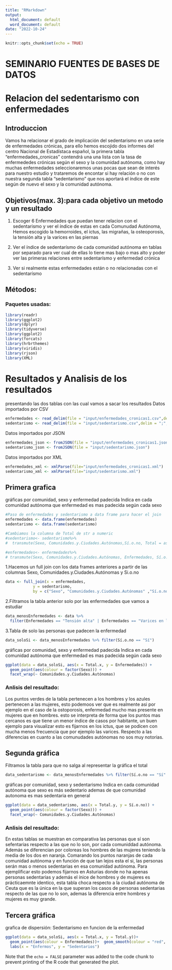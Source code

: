 ```yaml
---
title: "RMarkdown"
output:
  html_document: default
  word_document: default
date: "2022-10-24"
---
```


```r
knitr::opts_chunk$set(echo = TRUE)
```

# SEMINARIO FUENTES DE BASES DE DATOS
# Relacion del sedentarismo con enfermedades

## Introduccion

Vamos ha relacionar el grado de implicación del sedentarismo en una serie de enfermedades crónicas, para ello hemos escojido dos informes del centro Nacional de Estadístaca español, la primera tabla "enfermedades_cronicas" contendrá una una lista con la tasa de enfermededes crónicas según el sexo y la comunidad autónoma, como hay muchas enfermedades seleccionaremos unas pocas que sean de interés para nuestro estudio y trataremos de encontar si hay relación o no con nuestra segunda tabla "sedentarismo" que nos aportará el índice de este según de nuevo el sexo y la comunidad autónoma.


## Objetivos(max. 3):para cada objetivo un metodo y un resultado

1) Escoger 6 Enfermedades que puedan tener relacion con el sedentarismo y ver el índice de estas en cada Comunudad Autónoma, Hemos escogido la hemorroides, el ictus, las
migrañas, la osteoporosis, la tensión alta y la varices en las piernas

2) Ver el índice de sedentarísmo de cada comunidad autónoma en tablas por separado para ver cual de ellas lo tiene mas bajo o mas alto y poder ver las primeras relaciones entre sedentarísmo y enfermedad crónica

3) Ver si realmente estas enfermedades están o no relacionadas con el sedentarísmo


## Métodos:
### Paquetes usadas:
```r
library(readr)
library(ggplot2)
library(dplyr)
library(tidyverse)
library(ggplot2)
library(forcats)
library(hrbrthemes)
library(viridis)
library(rjson)
library(XML)
```



# Resultados y Analisis de los resultados
presentando las dos tablas con las cual vamos a sacar los resultados
Datos importados por CSV

```r
enfermedades <- read_delim(file = "input/enfermedades_cronicas1.csv",delim = ";",show_col_types = FALSE)
sedentarismo <- read_delim(file = "input/sedentarismo.csv",delim = ";",show_col_types = FALSE)

```

Datos importados por JSON
```r
enfermedades_json <- fromJSON(file = "input/enfermedades_cronicas1.json")
sedentarismo_json <- fromJSON(file = "input/sedentarismo.json")
```


Datos importados por XML
```r
enfermedades_xml <- xmlParse(file="input/enfermedades_cronicas1.xml")
sedentarismo_xml <- xmlParse(file="input/sedentarismo.xml")
```

## Primera grafica

gráficas por comunidad, sexo y enfermedad padecida
Indica en cada comunidad autónoma que enfermedad es mas padecida según cada sexo


```r
#Paso de enfermedades y sedentarismo a data frame para hacer el join
enfermedades <- data.frame(enfermedades)
sedentarismo <- data.frame(sedentarismo)

#Cambiamos la columna de Total de str a numeric
#sedentarismo<- sedentarismo%>%
#  transmute(Sexo, Comunidades.y.Ciudades.Autónomas,Sí.o.no, Total = as.numeric(Total))

#enfermedades<- enfermedades%>%
# transmute(Sexo, Comunidades.y.Ciudades.Autónomas, Enfermedades, Sí.o.no, Total = as.numeric(Total))
```


1.Hacemos un full join con los data frames anteriores a partir de las columnas Sexo, Comunidades.y.Ciudades.Autónomas y Si.o.no
```r
data <- full_join(x = enfermedades, 
            y = sedentarismo,
            by = c("Sexo", "Comunidades.y.Ciudades.Autónomas" ,"Sí.o.no"))

```
2.Filtramos la tabla anterior solo por las enfermedades que vamos a estudiar

```r
data_menosEnfermedades <- data %>% 
  filter(Enfermedades == "Tensión alta" | Enfermedades == "Varices en las piernas" | Enfermedades == "Migraña o dolor de cabeza frecuente" | Enfermedades == "Ictus (embolia, infarto cerebral, hemorragia cerebral)" | Enfermedades =="Hemorroides" | Enfermedades == "Osteoporosis")

```

3.Tabla de solo las personas que padecen la enfermedad
```r
data_soloSi <- data_menosEnfermedades %>% filter(Sí.o.no == "Sí")
```


gráficas por comunidad, sexo y enfermedad padecida
Indica en cada comunidad autónoma que enfermedad es mas padecida según cada sexo

```r
ggplot(data = data_soloSi, aes(x = Total.x, y = Enfermedades)) +
  geom_point(aes(colour = factor(Sexo))) +
  facet_wrap(~ Comunidades.y.Ciudades.Autónomas)
```

### Anlisis del resultado:
Los puntos verdes de la tabla pertenecen a los hombres y los azules pertenecen a las mujeres, esto podemoos ver que es realmente asi por ejemplo en el caso de la ostoporosis, enfermedad mucho mas presente en mujeres que en hombres. esto se interpreta de forma que los puntos mas cercanos es que tiene un menor índice de casos por habitante, un buen ejemplo para visualizar esto es fijarnos en los ictus, que se podicen con mucha menos frecuencia que por ejemplo las varices. Respecto a las diferencias en cuanto a las comunudades autónomas no sos muy notorias.


## Segunda gráfica

Filtramos la tabla para que no salga al representar la gráfica el total

```r
data_sedentarismo <- data_menosEnfermedades %>% filter(Sí.o.no == "Sí" | Sí.o.no == "No")
```


gráficas por comunidad, sexo y sedentarismo
Indica en cada comunidad autónoma que sexo es más sedentario ademas de que comunidad autonoma es mas sedentaria en general

```r
ggplot(data = data_sedentarismo, aes(x = Total.y, y = Sí.o.no)) +
  geom_point(aes(colour = factor(Sexo))) +
  facet_wrap(~ Comunidades.y.Ciudades.Autónomas)
```
### Anlisis del resultado:
En estas tablas se muestran en comparativa las personas que sí son sefentarias respecto a las que no lo son, por cada comuniddad autónoma. Además se diferencian por coloreas los hombres de las mujeres teniendo la media de los dos en naranja. Comarando los puntos naranjas de cada comunidad autónoma y en función de que tan lejos esta el si, las personas serán mas o menos sedentarias en esa comunidad autónoma. Para ejemplificar esto podemos fijarnos en Asturias donde no ha apenas personas sedentarias y además el ínice de hombres y de mujeres es prácticaemnte identico, esta tabla choca respecto a la ciudad autónoma de Ceuta que es la única en la que superan los casos de personas sedentarias respecto de las que no lo son, ademas la diferencia entre hombres y mujeres es muy grande.


## Tercera gráfica

grafica de dispersión:
Sedentarismo en funcion de la enfermedad

```r
ggplot(data = data_soloSi, aes(x = Total.x, y = Total.y))+  
  geom_point(aes(colour = Enfermedades))+  geom_smooth(colour = "red", linewidth = 1.75)+  
  labs(x = "Enfermos", y = "Sedentarios")
```






Note that the `echo = FALSE` parameter was added to the code chunk to prevent printing of the R code that generated the plot.
